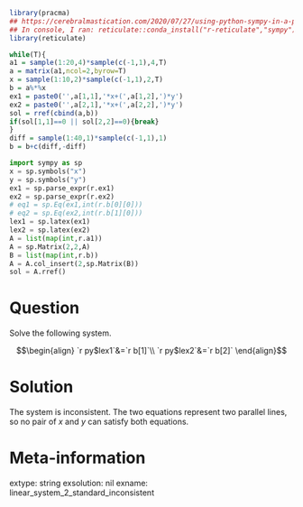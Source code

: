 ```r
library(pracma)
## https://cerebralmastication.com/2020/07/27/using-python-sympy-in-a-python-code-chunk-in-rmarkdown/
## In console, I ran: reticulate::conda_install("r-reticulate","sympy")
library(reticulate)

while(T){
a1 = sample(1:20,4)*sample(c(-1,1),4,T)
a = matrix(a1,ncol=2,byrow=T)
x = sample(1:10,2)*sample(c(-1,1),2,T)
b = a%*%x
ex1 = paste0('',a[1,1],'*x+(',a[1,2],')*y')
ex2 = paste0('',a[2,1],'*x+(',a[2,2],')*y')
sol = rref(cbind(a,b))
if(sol[1,1]==0 || sol[2,2]==0){break}
}
diff = sample(1:40,1)*sample(c(-1,1),1)
b = b+c(diff,-diff)
```

```python
import sympy as sp
x = sp.symbols("x")
y = sp.symbols("y")
ex1 = sp.parse_expr(r.ex1)
ex2 = sp.parse_expr(r.ex2)
# eq1 = sp.Eq(ex1,int(r.b[0][0]))
# eq2 = sp.Eq(ex2,int(r.b[1][0]))
lex1 = sp.latex(ex1)
lex2 = sp.latex(ex2)
A = list(map(int,r.a1))
A = sp.Matrix(2,2,A)
B = list(map(int,r.b))
A = A.col_insert(2,sp.Matrix(B))
sol = A.rref()
```

Question
========

Solve the following system.

$$\begin{align}
`r py$lex1`&=`r b[1]`\\
`r py$lex2`&=`r b[2]`
\end{align}$$


Solution
========

The system is inconsistent. The two equations represent two parallel lines, so no pair of $x$ and $y$ can satisfy both equations.


Meta-information
============
extype: string
exsolution: nil
exname: linear_system_2_standard_inconsistent

